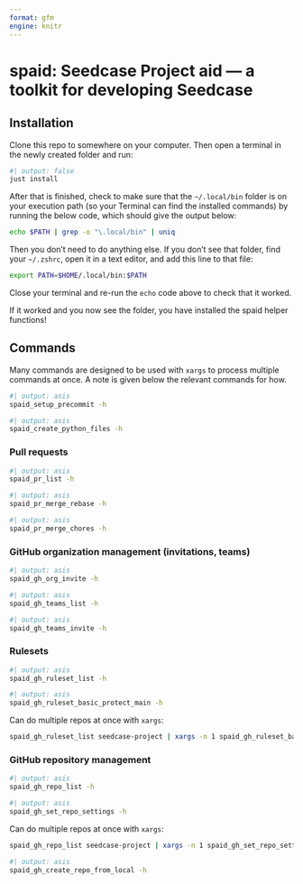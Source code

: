 ```yaml
---
format: gfm
engine: knitr
---
```


<!-- Don't edit README.md directly, edit README.qmd and render to Markdown via `just build-readme` -->

# spaid: Seedcase Project aid --- a toolkit for developing Seedcase

## Installation

Clone this repo to somewhere on your computer. Then open a terminal in
the newly created folder and run:

```bash
#| output: false
just install
```

After that is finished, check to make sure that the `~/.local/bin`
folder is on your execution path (so your Terminal can find the
installed commands) by running the below code, which should give the
output below:

```bash
echo $PATH | grep -o "\.local/bin" | uniq
```

Then you don't need to do anything else. If you don't see that folder,
find your `~/.zshrc`, open it in a text editor, and add this line to
that file:

``` bash
export PATH=$HOME/.local/bin:$PATH
```

Close your terminal and re-run the `echo` code above to check that it worked.

If it worked and you now see the folder, you have installed the spaid
helper functions!

## Commands

Many commands are designed to be used with `xargs` to process multiple
commands at once. A note is given below the relevant commands for how.

```bash
#| output: asis
spaid_setup_precommit -h
```

```bash
#| output: asis
spaid_create_python_files -h
```

### Pull requests

```bash
#| output: asis
spaid_pr_list -h
```

```bash
#| output: asis
spaid_pr_merge_rebase -h
```

```bash
#| output: asis
spaid_pr_merge_chores -h
```

### GitHub organization management (invitations, teams)

```bash
#| output: asis
spaid_gh_org_invite -h
```

```bash
#| output: asis
spaid_gh_teams_list -h
```

```bash
#| output: asis
spaid_gh_teams_invite -h
```

### Rulesets

```bash
#| output: asis
spaid_gh_ruleset_list -h
```

```bash
#| output: asis
spaid_gh_ruleset_basic_protect_main -h
```

Can do multiple repos at once with `xargs`:

``` bash
spaid_gh_ruleset_list seedcase-project | xargs -n 1 spaid_gh_ruleset_basic_protect_main
```

### GitHub repository management

```bash
#| output: asis
spaid_gh_repo_list -h
```

```bash
#| output: asis
spaid_gh_set_repo_settings -h
```

Can do multiple repos at once with `xargs`:

``` bash
spaid_gh_repo_list seedcase-project | xargs -n 1 spaid_gh_set_repo_settings
```

```bash
#| output: asis
spaid_gh_create_repo_from_local -h
```

